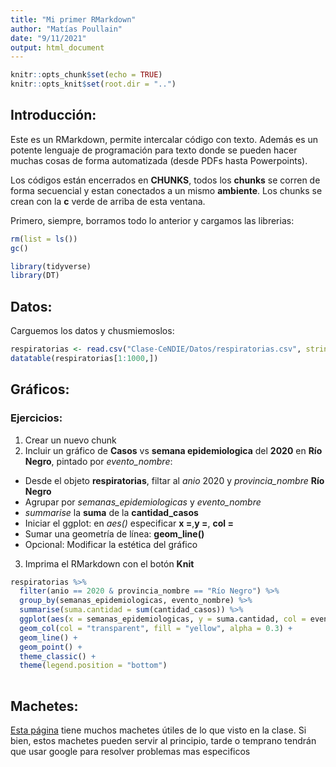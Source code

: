 ```yaml
---
title: "Mi primer RMarkdown"
author: "Matías Poullain"
date: "9/11/2021"
output: html_document
---
```


```r
knitr::opts_chunk$set(echo = TRUE)
knitr::opts_knit$set(root.dir = "..")
```

## Introducción:

Este es un RMarkdown, permite intercalar código con texto. Además es un potente lenguaje de programación para texto donde se pueden hacer muchas cosas de forma automatizada (desde PDFs hasta Powerpoints).

Los códigos están encerrados en **CHUNKS**, todos los **chunks** se corren de forma secuencial y estan conectados a un mismo __ambiente__. Los chunks se crean con la __**c**__ verde de arriba de esta ventana.

Primero, siempre, borramos todo lo anterior y cargamos las librerias:

```r
rm(list = ls())
gc()

library(tidyverse)
library(DT)

```

## Datos:

Carguemos los datos y chusmiemoslos:

```r
respiratorias <- read.csv("Clase-CeNDIE/Datos/respiratorias.csv", stringsAsFactors = TRUE, encoding = "UTF-8")
datatable(respiratorias[1:1000,])
```

## Gráficos:
### Ejercicios:
1. Crear un nuevo chunk
2. Incluir un gráfico de **Casos** vs **semana epidemiologica** del **2020** en **Río Negro**, pintado por *evento_nombre*:
  + Desde el objeto **respiratorias**, filtar al *anio* 2020 y *provincia_nombre* **Río Negro**
  + Agrupar por *semanas_epidemiologicas* y *evento_nombre*
  + *summarise* la **suma** de la **cantidad_casos**
  + Iniciar el ggplot: en *aes()* especificar **x =**,**y =**, **col =**
  + Sumar una geometría de línea: **geom_line()**
  + Opcional: Modificar la estética del gráfico
3. Imprima el RMarkdown con el botón **Knit**

```r
respiratorias %>%
  filter(anio == 2020 & provincia_nombre == "Río Negro") %>%
  group_by(semanas_epidemiologicas, evento_nombre) %>%
  summarise(suma.cantidad = sum(cantidad_casos)) %>%
  ggplot(aes(x = semanas_epidemiologicas, y = suma.cantidad, col = evento_nombre)) +
  geom_col(col = "transparent", fill = "yellow", alpha = 0.3) +
  geom_line() +
  geom_point() +
  theme_classic() +
  theme(legend.position = "bottom")
  
```



## Machetes:
[Esta página](https://www.rstudio.com/resources/cheatsheets/) tiene muchos machetes útiles de lo que visto en la clase. Si bien, estos machetes pueden servir al principio, tarde o temprano tendrán que usar google para resolver problemas mas especificos

